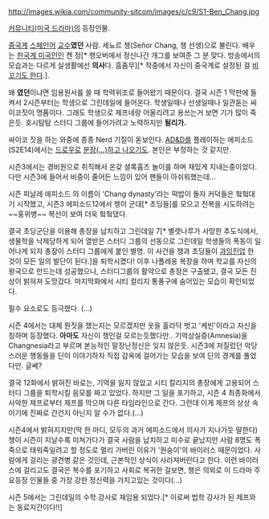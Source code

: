 http://images.wikia.com/community-sitcom/images/c/c9/S1-Ben_Chang.jpg

[[커뮤니티(미국 드라마)]]의 등장인물.

[[중국]]계 [[스페인어]] [[교수]]'''였던''' 사람. 세뇨르 챙(Señor Chang, 챙 선생)으로 불린다. 배우는 [[한국계 미국인]]인 켄 정[* 행오버에서 정신나간 개그를 보여준 그 분 맞다. 방송에서의 모습과는 다르게 실생활에선 '''의사'''다. 흠좀무][* 작중에서 자신이 중국계로 설정된 걸 [http://www.youtube.com/watch?v=zaG6b3SO3dQ 비꼬기도 한다].].

왜 '''였던'''이냐면 임용원서를 쓸 때 학력위조로 들어왔기 때문이다. 결국 시즌 1 막판에 들켜서 2시즌부터는 학생으로 그린데일에 들어온다. 학생일때나 선생일때나 일관돋는 싸이코짓이 명품이다. 그래도 학생으로 제프네랑 어울리려고 용쓰는거 보면 기가 많이 죽은듯. 호시탐탐 스터디 그룹에 들어가려고 노력하지만 '''될리가.'''

{{{#!html
<iframe width="560" height="315" src="http://www.youtube.com/embed/DWbYEA--GYE" frameborder="0" allowfullscreen></iframe>
}}}

싸이코 짓을 하는 와중에 종종 Nerd 기질이 돋보인다. [[AD&D]]를 플레이하는 에피소드(S2E14)에서는 [[드로우]]로 [http://www.youtube.com/watch?v=0tsmjkKzT3w 분장(...)하고 나오기도]. 본인은 부정하는 것 같지만.

시즌3에서는 경비원으로 취직해서 온갖 셜록홈즈 놀이를 하며 재밌게 지내는중이었다. 다만 시즌3에 들어서 비중이 줄어든 느낌이 있어 팬들이 아쉬워했는데...

시즌 피날레 에피소드 의 이름이 'Chang dynasty'라는 떡밥이 돌자 커덕들은 헠헠대기 시작했고, 시즌3 에피소드12에서 챙이 군대[* 초딩들]를 모으고 전복을 시도하려는~~홍위병~~ 복선이 보여 더욱 헠헠댔다.

결국 초딩군단을 이용해 총장을 납치하고 그린데일 7[* 별렛나루가 사망한 추도식에서, 생물학을 낙제당하게 되어 열받은 스터디 그룹의 선동으로 그린데일 학생들의 폭동이 일어나게 되자 총장이 스터디 그룹에게 붙인 별명. 이 사건을 챙과 초딩들이 [[과잉진압]] 한 것이 모든 일의 발단이 된다.]을 퇴학시켰다! 이후 나폴레옹 복장을 하며 학교를 자신의 왕국으로 만드는데 성공했으나, 스터디그룹의 활약으로 총장은 구출됐고, 결국 모든 진상이 밝혀져 도망갔다. 마지막화에서 시티 컬리지 통풍구에 숨어있는 모습이 확인되었다.

{{{#!html
<iframe width="560" height="315" src="http://www.youtube.com/embed/gxdbuuVGdS0" frameborder="0" allowfullscreen></iframe>
}}}

{{{#!html
<iframe width="560" height="315" src="http://www.youtube.com/embed/wXw6znXPfy4" frameborder="0" allowfullscreen></iframe>
}}}

필수 요소로도 등극했다. (...)

시즌 4에서는 대체 뭔짓을 했는지는 모르겠지만 옷을 홀라닥 벗고 '케빈'이라고 자신을 칭하며 등장했다. '''아마도''' 자신이 챙인걸 모르는듯했다만.. 기억상실증(Amnesia)을 Changnesia라고 부르며 본능적인 말장난정신은 잊지 않은듯. 시즌3에 저질렀던 악당스러운 행동들을 딘이 이야기하자 직접 감옥에 걸어가는 모습을 보여 딘의 경계를 풀었다만. 글쎄?

결국 12화에서 밝혀진 바로는, 기억을 잃지 않았고 시티 칼리지의 총장에게 고용되어 스터디 그룹을 퇴학시킬 음모를 짜고 있었다. 하지만 그 일을 포기하고, 시즌 4 최종화에서 사악한 제프로부터 제프를 막으며 다른 타임라인으로 간다. 그런데 이게 제프의 상상 속이기에 진짜로 간건지 아닌지 알 수가 없다.(...)

시즌4에서 밝혀지지만(딱 한 마디, 모두의 과거 에피소드에서 의사가 지나가듯 말한다)챙이 시즌이 지날수록 미쳐가다가 결국 사람을 납치하고 미수로 끝났지만 사람 8명도 폭죽으로 태워죽일려고 할 정도로 멀리 가버린 이유가 '원숭이'의 바이러스 때문이었다. 사람에게 걸리는 광견병 같은 것인데, 근본적인 상식이 사라져버린다고 한다. 이런 바이러스에 걸리고도 결국은 복수를 포기하고 사회로 복귀한 걸보면, 챙은 의외로 이 드라마 주요등장 인물들 중 가장 강한 정신력을 가지고있는 것이다(...)

시즌 5에서는 그린데일의 수학 강사로 재임용 되었다.[* 이로써 법학 강사가 된 제프와는 동료지간이다!!]
